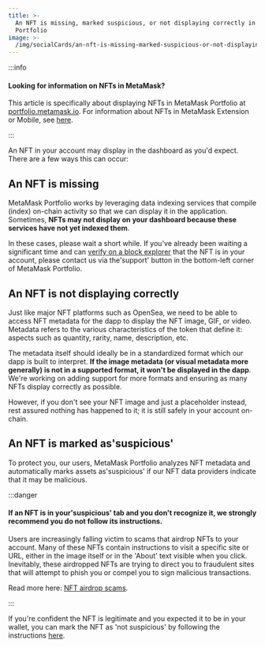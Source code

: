 ```yaml
---
title: >-
  An NFT is missing, marked suspicious, or not displaying correctly in MetaMask
  Portfolio
image: >-
  /img/socialCards/an-nft-is-missing-marked-suspicious-or-not-displaying-correctly-in-metamask-portfolio.jpg
---
```



<CustomLayout />

:::info

#### Looking for information on NFTs in MetaMask?

This article is specifically about displaying NFTs in MetaMask Portfolio at [portfolio.metamask.io](https://portfolio.metamask.io/). For information about NFTs in MetaMask Extension or Mobile, see [here](/nfts/nft-tokens-in-your-metamask-wallet).

:::

An NFT in your account may display in the dashboard as you'd expect. There are a few ways this can occur:

## An NFT is missing

MetaMask Portfolio works by leveraging data indexing services that compile (index) on-chain activity so that we can display it in the application. Sometimes, **NFTs may not display on your dashboard because these services have not yet indexed them**.

In these cases, please wait a short while. If you've already been waiting a significant time and can [verify on a block explorer](/managing-my-wallet/how-to-check-my-wallet-activity-on-the-blockchain-explorer) that the NFT is in your account, please contact us via the'support' button in the bottom-left corner of MetaMask Portfolio.

## An NFT is not displaying correctly

Just like major NFT platforms such as OpenSea, we need to be able to access NFT metadata for the dapp to display the NFT image, GIF, or video. Metadata refers to the various characteristics of the token that define it: aspects such as quantity, rarity, name, description, etc.

The metadata itself should ideally be in a standardized format which our dapp is built to interpret. **If the image metadata (or visual metadata more generally) is not in a supported format, it won't be displayed in the dapp**. We're working on adding support for more formats and ensuring as many NFTs display correctly as possible.

However, if you don't see your NFT image and just a placeholder instead, rest assured nothing has happened to it; it is still safely in your account on-chain.

## An NFT is marked as'suspicious'

To protect you, our users, MetaMask Portfolio analyzes NFT metadata and automatically marks assets as'suspicious' if our NFT data providers indicate that it may be malicious.

:::danger

#### If an NFT is in your'suspicious' tab and you don't recognize it, we strongly recommend you do not follow its instructions.

Users are increasingly falling victim to scams that airdrop NFTs to your account. Many of these NFTs contain instructions to visit a specific site or URL, either in the image itself or in the 'About' text visible when you click. Inevitably, these airdropped NFTs are trying to direct you to fraudulent sites that will attempt to phish you or compel you to sign malicious transactions.

Read more here: [NFT airdrop scams](/privacy-and-security/staying-safe-in-web3/nft-airdrop-scams).

:::

If you're confident the NFT is legitimate and you expected it to be in your wallet, you can mark the NFT as 'not suspicious' by following the instructions [here](/metamask-portfolio/dashboard/how-to-hide-an-asset-token-or-nft-in-metamask-portfolio).
